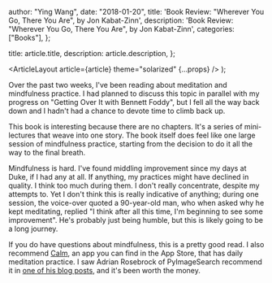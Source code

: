 
  author: "Ying Wang",
  date: "2018-01-20",
  title: 'Book Review: "Wherever You Go, There You Are", by Jon Kabat-Zinn',
  description:
    'Book Review: "Wherever You Go, There You Are", by Jon Kabat-Zinn',
  categories: ["Books"],
};

  title: article.title,
  description: article.description,
};

  <ArticleLayout article={article} theme="solarized" {...props} />
);

Over the past two weeks, I've been reading about meditation and mindfulness
practice. I had planned to discuss this topic in parallel with my progress on
"Getting Over It with Bennett Foddy", but I fell all the way back down and I
hadn't had a chance to devote time to climb back up.

This book is interesting because there are no chapters. It's a series of
mini-lectures that weave into one story. The book itself does feel like one
large session of mindfulness practice, starting from the decision to do it all
the way to the final breath.

Mindfulness is hard. I've found middling improvement since my days at Duke, if I
had any at all. If anything, my practices might have declined in quality. I
think too much during them. I don't really concentrate, despite my attempts to.
Yet I don't think this is really indicative of anything; during one session, the
voice-over quoted a 90-year-old man, who when asked why he kept meditating,
replied "I think after all this time, I'm beginning to see some improvement".
He's probably just being humble, but this is likely going to be a long journey.

If you do have questions about mindfulness, this is a pretty good read. I also
recommend [Calm](https://www.calm.com/), an app you can find in the App Store,
that has daily meditation practice. I saw Adrian Rosebrock of PyImageSearch
recommend it in [one of his blog
posts](https://www.pyimagesearch.com/2017/01/30/a-day-in-the-life-of-a-adrian-rosebrock-computer-vision-researcher-developer-and-entrepreneur/),
and it's been worth the money.
